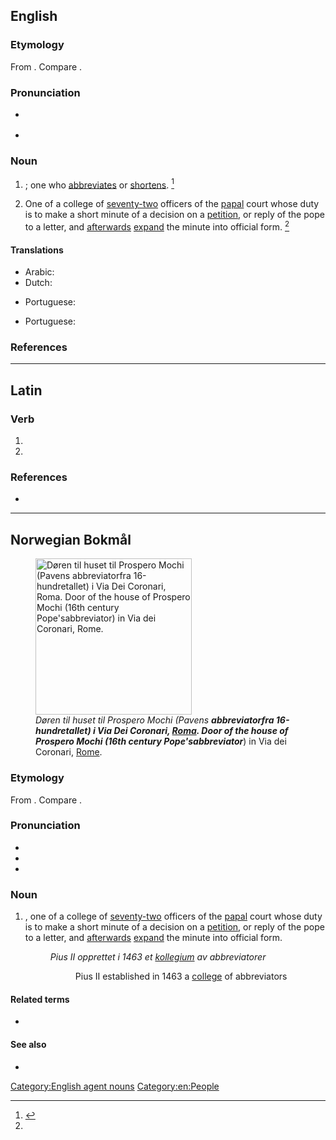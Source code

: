 ==English==

===Etymology===
From {{der|en|LL.|abbreviātor}}. Compare {{cog|fr|abbréviateur}}.

===Pronunciation===
* {{a|RP}} {{IPA|en|/əˈbɹiː.viˌeɪ.tə/|/-ɛɪ.tə/}}
* {{a|GenAm}} {{IPA|en|/əˈbɹi.viˌeɪ.təɹ/}}

===Noun===
{{en-noun}}

# {{non-gloss definition|[[agent noun|Agent noun]] of [[abbreviate]]}}; one who [[abbreviates]] or [[shortens]]. {{defdate|Early 16<sup>th</sup> century.}}<ref name=SOED>{{R:SOED5|page=3}}</ref>
# {{lb|en|history|Roman Catholicism}} One of a college of [[seventy-two]] officers of the [[papal]] court whose duty is to make a short minute of a decision on a [[petition]], or reply of the pope to a letter, and [[afterwards]] [[expand]] the minute into official form. {{defdate|Mid 16<sup>th</sup> century.}}<ref name=SOED/>

====Translations====
{{trans-top|one who abbreviates}}
* Arabic: {{t|ar|مُخْتَصِر|m}}
* Dutch: {{t|nl|afkorter|m}}
{{trans-mid}}
* Portuguese: {{t|pt|abreviador|m}}
{{trans-bottom}}

{{trans-top|papal officer}}
* Portuguese: {{t|pt|breviador|m}}
{{trans-mid}}
{{trans-bottom}}

===References===
<references/>

[[Category:English agent nouns]]
[[Category:en:People]]

----

==Latin==

===Verb===
{{la-verb-form|abbreviātor}}

# {{inflection of|la|abbreviō||2|s|futr|pasv|impr}}
# {{inflection of|la|abbreviō||3|s|futr|pasv|impr}}

===References===
* {{R:du Cange}}

----

==Norwegian Bokmål==
{{wikipedia|lang=nb|abbreviator}}

[[Image:Prospero Mochi House, Via Dei Coronari (Rome).jpg|250px|thumb|''Døren til huset til Prospero Mochi (Pavens '''''abbreviator''''' fra 16-hundretallet) i Via Dei Coronari, [[Roma]].'' Door of the house of Prospero Mochi (16th century Pope's '''''abbreviator''''') in Via dei Coronari, [[Rome]].]]

===Etymology===
From {{der|nb|LL.|abbreviātor}}. Compare {{cog|fr|abbréviateur}}.

===Pronunciation===
* {{IPA|nb|/abreʋɪˈɑːtur/}} 
* {{rhymes|nb|ɑːtur}}
* {{hyphenation|nb|ab|bre|vi|a|tor}}

===Noun===
{{nb-noun-m1}}

# {{lb|nb|history|Roman Catholicism}} {{l|en|abbreviator}}, one of a college of [[seventy-two]] officers of the [[papal]] court whose duty is to make a short minute of a decision on a [[petition]], or reply of the pope to a letter, and [[afterwards]] [[expand]] the minute into official form.
#: ''Pius II opprettet i 1463 et [[kollegium]] av abbreviatorer''
#:: Pius II established in 1463 a [[college]] of abbreviators

====Related terms====
* {{l|nb|apostolisk protonotar}}

====See also====
* {{l|nb|kanselli}}